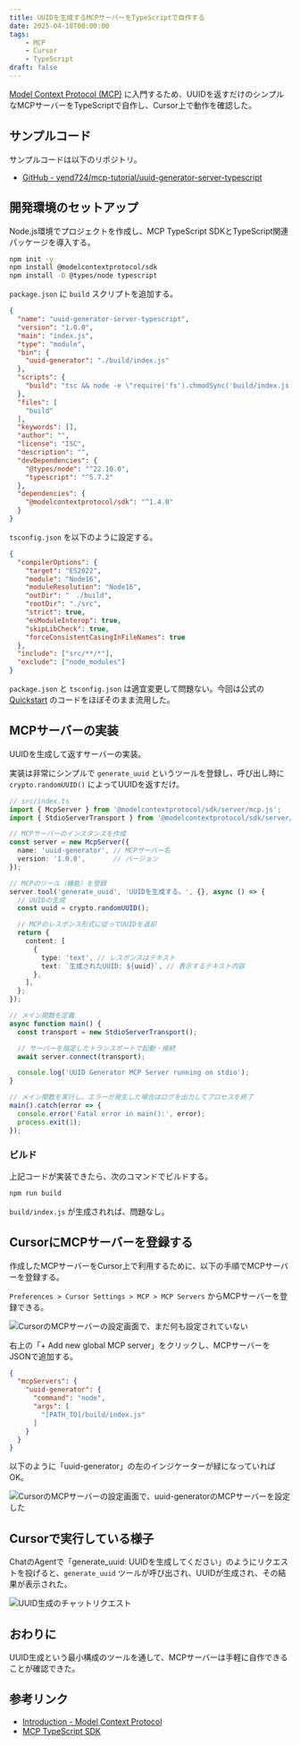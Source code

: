 ```yaml
---
title: UUIDを生成するMCPサーバーをTypeScriptで自作する
date: 2025-04-18T00:00:00
tags:
    - MCP
    - Cursor
    - TypeScript
draft: false
---
```


[Model Context Protocol (MCP)](https://modelcontextprotocol.io/introduction) に入門するため、UUIDを返すだけのシンプルなMCPサーバーをTypeScriptで自作し、Cursor上で動作を確認した。

## サンプルコード

サンプルコードは以下のリポジトリ。

- [GitHub - yend724/mcp-tutorial/uuid-generator-server-typescript](https://github.com/yend724/mcp-tutorial/tree/main/uuid-generator-server-typescript)

## 開発環境のセットアップ

Node.js環境でプロジェクトを作成し、MCP TypeScript SDKとTypeScript関連パッケージを導入する。

```sh
npm init -y
npm install @modelcontextprotocol/sdk
npm install -D @types/node typescript
```

`package.json` に `build` スクリプトを追加する。

```json
{
  "name": "uuid-generator-server-typescript",
  "version": "1.0.0",
  "main": "index.js",
  "type": "module",
  "bin": {
    "uuid-generator": "./build/index.js"
  },
  "scripts": {
    "build": "tsc && node -e \"require('fs').chmodSync('build/index.js', '755')\""
  },
  "files": [
    "build"
  ],
  "keywords": [],
  "author": "",
  "license": "ISC",
  "description": "",
  "devDependencies": {
    "@types/node": "^22.10.0",
    "typescript": "^5.7.2"
  },
  "dependencies": {
    "@modelcontextprotocol/sdk": "^1.4.0"
  }
}
```

`tsconfig.json` を以下のように設定する。

```json
{
  "compilerOptions": {
    "target": "ES2022",
    "module": "Node16",
    "moduleResolution": "Node16",
    "outDir": "　./build",
    "rootDir": "./src",
    "strict": true,
    "esModuleInterop": true,
    "skipLibCheck": true,
    "forceConsistentCasingInFileNames": true
  },
  "include": ["src/**/*"],
  "exclude": ["node_modules"]
}
```

`package.json` と `tsconfig.json` は適宜変更して問題ない。今回は公式の [Quickstart](https://modelcontextprotocol.io/quickstart/server#node) のコードをほぼそのまま流用した。


## MCPサーバーの実装

UUIDを生成して返すサーバーの実装。

実装は非常にシンプルで `generate_uuid` というツールを登録し、呼び出し時に `crypto.randomUUID()` によってUUIDを返すだけ。

```ts
// src/index.ts
import { McpServer } from '@modelcontextprotocol/sdk/server/mcp.js';
import { StdioServerTransport } from '@modelcontextprotocol/sdk/server/stdio.js';

// MCPサーバーのインスタンスを作成
const server = new McpServer({
  name: 'uuid-generator', // MCPサーバー名
  version: '1.0.0',       // バージョン
});

// MCPのツール（機能）を登録
server.tool('generate_uuid', 'UUIDを生成する。', {}, async () => {
  // UUIDの生成
  const uuid = crypto.randomUUID();

  // MCPのレスポンス形式に従ってUUIDを返却
  return {
    content: [
      {
        type: 'text', // レスポンスはテキスト
        text: `生成されたUUID: ${uuid}`, // 表示するテキスト内容
      },
    ],
  };
});

// メイン関数を定義
async function main() {
  const transport = new StdioServerTransport();

  // サーバーを指定したトランスポートで起動・接続
  await server.connect(transport);

  console.log('UUID Generator MCP Server running on stdio');
}

// メイン関数を実行し、エラーが発生した場合はログを出力してプロセスを終了
main().catch(error => {
  console.error('Fatal error in main():', error);
  process.exit(1);
});
```

### ビルド

上記コードが実装できたら、次のコマンドでビルドする。

```sh
npm run build
```

`build/index.js` が生成されれば、問題なし。

## CursorにMCPサーバーを登録する

作成したMCPサーバーをCursor上で利用するために、以下の手順でMCPサーバーを登録する。

`Preferences > Cursor Settings > MCP > MCP Servers` からMCPサーバーを登録できる。

![CursorのMCPサーバーの設定画面で、まだ何も設定されていない](/assets/posts/2025-04-18-mcp-server-introduction/mcp-servers-01.png)

右上の「+ Add new global MCP server」をクリックし、MCPサーバーをJSONで追加する。

```json
{
  "mcpServers": {
    "uuid-generator": {
      "command": "node",
      "args": [
        "[PATH_TO]/build/index.js"
      ]
    }
  }
}
```

以下のように「uuid-generator」の左のインジケーターが緑になっていればOK。

![CursorのMCPサーバーの設定画面で、uuid-generatorのMCPサーバーを設定した](/assets/posts/2025-04-18-mcp-server-introduction/mcp-servers-02.png)

## Cursorで実行している様子

ChatのAgentで「generate_uuid: UUIDを生成してください」のようにリクエストを投げると、`generate_uuid` ツールが呼び出され、UUIDが生成され、その結果が表示された。

![UUID生成のチャットリクエスト](/assets/posts/2025-04-18-mcp-server-introduction/uuid-generation-chat-request.png)

## おわりに

UUID生成という最小構成のツールを通して、MCPサーバーは手軽に自作できることが確認できた。

## 参考リンク

- [Introduction - Model Context Protocol](https://modelcontextprotocol.io/introduction)
- [MCP TypeScript SDK](https://github.com/modelcontextprotocol/typescript-sdk)